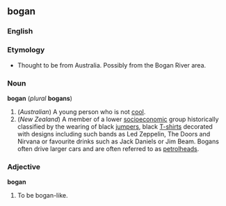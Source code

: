 {{stub}}
==bogan==

===English===

===Etymology===
*Thought to be from Australia. Possibly from the Bogan River area.

===Noun===
'''bogan''' (''plural'' '''bogans''')
#(''Australian'') A young person who is not [[cool]].
#(''New Zealand'') A member of a lower [[socioeconomic]] group historically classified by the wearing of black [[jumpers]], black [[T-shirts]] decorated with designs including such bands as Led Zeppelin, The Doors and Nirvana or favourite drinks such as Jack Daniels or Jim Beam. Bogans often drive larger cars and are often referred to as [[petrolheads]].

===Adjective===

'''bogan'''
#To be bogan-like.